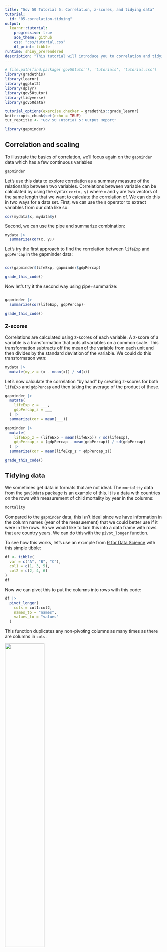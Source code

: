 ```yaml
---
title: "Gov 50 Tutorial 5: Correlation, z-scores, and tidying data"
tutorial:
  id: "05-correlation-tidying"
output:
  learnr::tutorial:
    progressive: true
    ace_theme: github
    css: "css/tutorial.css"
    df_print: tibble
runtime: shiny_prerendered
description: "This tutorial will introduce you to correlation and tidying data."
---
```


<!-- Add JavaScript code for making the exercise code larger -->
<script language="JavaScript" src="js/exercise-font-size.js"></script>
 

```r
# file.path(find.package('gov50tutor'), 'tutorials', 'tutorial.css')
library(gradethis)
library(learnr)
library(ggplot2)
library(dplyr)
library(gov50tutor)
library(tidyverse)
library(gov50data)

tutorial_options(exercise.checker = gradethis::grade_learnr)
knitr::opts_chunk$set(echo = TRUE)
tut_reptitle <- "Gov 50 Tutorial 5: Output Report"

library(gapminder)
```

## Correlation and scaling

To illustrate the basics of correlation, we'll focus again on the `gapminder` data which has a few continuous variables

```r
gapminder
```

Let's use this data to explore correlation as a summary measure of the relationship between two variables. Correlations between variable can be calculated by using the syntax `cor(x, y)` where `x` and `y` are two vectors of the same length that we want to calculate the correlation of. We can do this in two ways for a data set. First, we can use the `$` operator to extract variables from our data like so:

```r
cor(mydata$x, mydata$y)
```

Second, we can use the pipe and summarize combination:

```r
mydata |>
  summarize(cor(x, y))
```

Let's try the first approach to find the correlation between `lifeExp` and `gdpPercap` in the gapminder data:




```r

```

```r
cor(gapminder$lifeExp, gapminder$gdpPercap)
```

```r
grade_this_code()
```

Now let's try it the second way using pipe+summarize:


```r

```

```r
gapminder |>
  summarize(cor(lifeExp, gdpPercap))
```

```r
grade_this_code()
```

### Z-scores

Correlations are calculated using z-scores of each variable. A z-score of a variable is a transformation that puts all variables on a common scale. This transformation subtracts off the mean of the variable from each unit and then divides by the standard deviation of the variable. We could do this transformation with:

```r
mydata |>
  mutate(my_z = (x - mean(x)) / sd(x))
```

Let's now calculate the correlation "by hand" by creating z-scores for both `lifeExp` and `gdpPercap` and then taking the average of the product of these. 



```r
gapminder |>
  mutate(
    lifeExp_z = ___,
    gdpPercap_z = ___
  ) |>
  summarize(cor = mean(___))
```

```r
gapminder |>
  mutate(
    lifeExp_z = (lifeExp - mean(lifeExp)) / sd(lifeExp),
    gdpPercap_z = (gdpPercap - mean(gdpPercap)) / sd(gdpPercap)
  ) |>
  summarize(cor = mean(lifeExp_z * gdpPercap_z))
```

```r
grade_this_code()
```

## Tidying data

We sometimes get data in formats that are not ideal. The `mortality` data from the `gov50data` package is an example of this. It is a data with countries on the rows with measurement of child mortality by year in the columns:

```r
mortality
```

Compared to the `gapminder` data, this isn't ideal since we have information in the column names (year of the measurement) that we could better use if it were in the rows. So we would like to turn this into a data frame with rows that are country years. We can do this with the `pivot_longer` function. 

To see how this works, let's use an example from [R for Data Science](https://r4ds.hadley.nz/data-tidy.html#how-does-pivoting-work) with this simple tibble:

```r
df <- tibble(
  var = c("A", "B", "C"),
  col1 = c(1, 3, 5),
  col2 = c(2, 4, 6)
)
df
```

Now we can pivot this to put the columns into rows with this code:
```r
df |>
  pivot_longer(
    cols = col1:col2,
    names_to = "names",
    values_to = "values"
  )
```

This function duplicates any non-pivoting columns as many times as there are columns in `cols`. 

![](images/variables.png){width="50%"}

It then creates a new column with a name based on `names_to` that puts the names of each column in `cols`. 

![](images/column-names.png){width="50%"}

Finally, it creates a new column with a name based on `values_to` that will contain each 

![](images/cell-values.png){width="50%"}


### Pivoting with mortality data

Let's try this with the `mortality` data. Complete the following code to pivot the columns `` `1972` `` through `` `2020` `` where the column names should go to a variable called `"year"` and the values in the columns should go to a variable called `"child_mortality"`. 



```r
mortality |>
  pivot_longer(
    cols = ____:____,
    names_to = ___,
    values_to = ____
  )
```

```r
mortality |>
  pivot_longer(
    cols = `1972`:`2020`,
    names_to = "year",
    values_to = "child_mortality"
  )
```

```r
grade_this_code()
```


### Cleaning up the pivot

This pivot looks pretty good, but we have leftover junk that we can get rid of. Add the argument `values_drop_na = TRUE` to the call to `pivot_longer` and then remove the `indicator` variable using the `select()` function. The `values_drop_na = TRUE` argument will remove any missing values from the new values column. 



```r
mortality |>
  pivot_longer(
    cols = `1972`:`2020`,
    names_to = "year",
    values_to = "child_mortality"
  )
```

```r
mortality |>
  pivot_longer(
    cols = `1972`:`2020`,
    names_to = "year",
    values_to = "child_mortality",
    values_drop_na = TRUE
  ) |>
  select(-indicator)
```

```r
grade_this_code()
```

## Joining two data frames

In many situations we might have data for the same units in two different data frames. This is the case with the `gapminder` data and the `mortality` data that we've been working with. To combine the columns of the data frame, we can use the family of `join` commands. We these commands will find common identification variables in two data frames join the columns of both data sets aligned on these "joining variables." 

### left_join


There are two different ways that we can join that differ in how they handle rows that are present in one data set but not the other. The first is called `left_join()` and its syntax is:

```r
df_1 |>
  left_join(df_2)
```

It will preserve all rows that are in the data set in `df_1` even if they are not present in `df_2`. The variables from the second data set will be missing for any rows that are in the first data but not in the second. 

Let's try to this with the gapminder and mortality data. We've set it up so that the mortality data has already been pivoted. Pipe the `mortality_tidy` to `left_join` and pass it the `gapminder` data to see what merge looks like. Note that the `gapminder` data is only measured every five years. 


```r
mortality_tidy <- mortality |>
  pivot_longer(
    cols = `1972`:`2020`,
    names_to = "year",
    values_to = "child_mortality",
    values_drop_na = TRUE
  ) |>
  select(-indicator) |>
  mutate(year = as.integer(year))

mortality_tidy |>
  _____(______)
```

```r
mortality_tidy <- mortality |>
  pivot_longer(
    cols = `1972`:`2020`,
    names_to = "year",
    values_to = "child_mortality",
    values_drop_na = TRUE
  ) |>
  select(-indicator) |>
  mutate(year = as.integer(year))

mortality_tidy |>
  left_join(gapminder)
```

```r
grade_this_code()
```

### inner_join

The second way we might join is called `inner_join()` and it will only return rows that are present in both data sets. Let's try to merge the tidied mortality data with the gapminder data doing an `inner_join()`. What do you notice that's different about the rows that are returned?



```r
mortality_tidy <- mortality |>
  pivot_longer(
    cols = `1972`:`2020`,
    names_to = "year",
    values_to = "child_mortality",
    values_drop_na = TRUE
  ) |>
  select(-indicator) |>
  mutate(year = as.integer(year))

mortality_tidy |>
  _____(______)
```

```r
mortality_tidy <- mortality |>
  pivot_longer(
    cols = `1972`:`2020`,
    names_to = "year",
    values_to = "child_mortality",
    values_drop_na = TRUE
  ) |>
  select(-indicator) |>
  mutate(year = as.integer(year))

mortality_tidy |>
  inner_join(gapminder)
```

```r
grade_this_code()
```


## Submit

```r
gov50tutor::submission_ui
```

```r
gov50tutor::submission_server()
```
